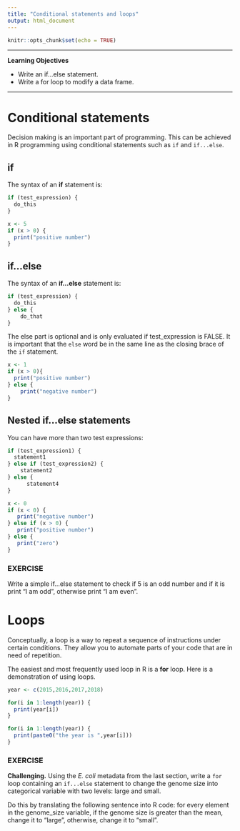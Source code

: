 ```yaml
---
title: "Conditional statements and loops"
output: html_document
---
```


```r
knitr::opts_chunk$set(echo = TRUE)
```

---

<div class="boxobj">
<strong>Learning Objectives</strong>

*  Write an if...else statement.
*  Write a for loop to modify a data frame.
</div>

---

# Conditional statements

Decision making is an important part of programming. This can be achieved in R programming using conditional statements such as `if` and `if...else`.

## if

The syntax of an <b>if</b> statement is:
```r
if (test_expression) {
  do_this
}
```
```r
x <- 5
if (x > 0) {
  print("positive number")
}
```

## if...else

The syntax of an <b>if...else</b> statement is:
```r
if (test_expression) {
  do_this
} else {
    do_that
}
```
The else part is optional and is only evaluated if test_expression is FALSE. It is important that the `else` word be in the same line as the closing brace of the `if` statement.

```  r
x <- 1
if (x > 0){
  print("positive number")
} else {
    print("negative number")
}
```

## Nested if...else statements

You can have more than two test expressions:
```r
if (test_expression1) { 
  statement1
} else if (test_expression2) {
    statement2
} else {
      statement4
}
```
```r
x <- 0
if (x < 0) {
   print("negative number")
} else if (x > 0) {
   print("positive number")
} else {
   print("zero")
}  
```

<div class="box">
### EXERCISE
Write a simple if...else statement to check if 5 is an odd number and if it is print "I am odd", otherwise print "I am even".
</div>

<!-- Solution -->
<!-- x <- 5 -->
<!-- if ((x %% 2) != 0) { -->
<!--   print("I am odd") -->
<!-- } else { -->
<!--   print("I am even") -->
<!-- } -->

# Loops

Conceptually, a loop is a way to repeat a sequence of instructions under certain conditions. They allow you to automate parts of your code that are in need of repetition.

The easiest and most frequently used loop in R is a <b>for</b> loop. Here is a demonstration of using loops.

```r
year <- c(2015,2016,2017,2018)

for(i in 1:length(year)) {
  print(year[i])
}

for(i in 1:length(year)) {
  print(paste0("the year is ",year[i]))
}
```

<div class="box">
### EXERCISE
**Challenging.** Using the *E. coli* metadata from the last section, write a `for` loop containing an `if...else` statement to change the genome size into categorical variable with two levels: large and small. 

Do this by translating the following sentence into R code: for every element in the genome_size variable, if the genome size is greater than the mean, change it to "large", otherwise, change it to "small".
</div>

<!-- # First make a copy of the data frame -->
<!-- md2 <- metadata -->
<!-- mm <- mean(md2$genome_size) -->
<!-- for (i in 1:length(md2$genome_size)) { -->
<!--   if (md2[i,7] > mm) { -->
<!--     md2[i,7] <- "large" -->
<!--   } else { -->
<!--     md2[i,7] <- "small" -->
<!--   } -->
<!-- }   -->
  

